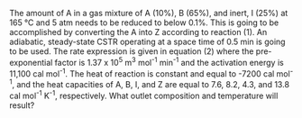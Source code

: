 The amount of A in a gas mixture of A (10%), B (65%), and inert, I (25%) at 165 °C and 5 atm needs to be reduced to below 0.1%. This is going to be accomplished by converting the A into Z according to reaction (1). An adiabatic, steady-state CSTR operating at a space time of 0.5 min is going to be used. The rate expression is given in equation (2) where the pre-exponential factor is 1.37 x 10^5^ m^3^ mol^-1^ min^-1^ and the activation energy is 11,100 cal mol^-1^. The heat of reaction is constant and equal to -7200 cal mol^-1^, and the heat capacities of A, B, I, and Z are equal to 7.6, 8.2, 4.3, and 13.8 cal mol^-1^ K^-1^, respectively. What outlet composition and temperature will result?
